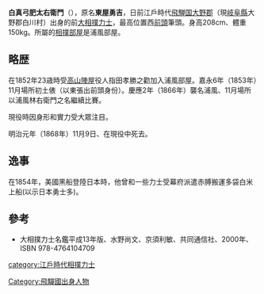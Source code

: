 '''白真弓肥太右衛門'''（{{bd|1829年||1868年|12月22日}}），原名'''東屋勇吉'''，日前江戶時代[[飛騨国|飛騨国]][[大野郡|大野郡]]（現[[岐阜縣|岐阜縣]]大野郡白川村）出身的前[[大相撲|大相撲]][[力士|力士]]，最高位置西[[前頭|前頭]]筆頭。身高208cm、體重150kg。所屬的[[相撲部屋|相撲部屋]]是浦風部屋。

==略歴==
在1852年23歳時受[[高山陣屋|高山陣屋]]役人指田孝勝之勸加入浦風部屋。嘉永6年（1853年）11月場所初土俵（以東張出前頭身份）。慶應2年（1866年）襲名浦風、11月場所以浦風林右衛門之名繼續比賽。

現役時因身形和實力受大眾注目。

明治元年（1868年）11月9日、在現役中死去。

==逸事==
在1854年，美國黑船登陸日本時，他曾和一些力士受幕府派遣赤膊搬運多袋白米上船(以示日本勇士多)。

==參考==
*大相撲力士名鑑平成13年版、水野尚文、京須利敏、共同通信社、2000年、ISBN 978-4764104709

[[category:江戶時代相撲力士|category:江戶時代相撲力士]]
[[Category:飛驒國出身人物|Category:飛驒國出身人物]]